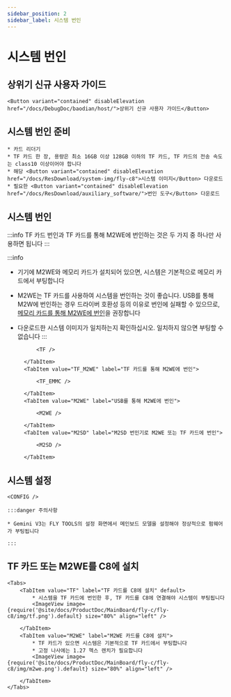 ```yaml
---
sidebar_position: 2
sidebar_label: 시스템 번인
---
```








# 시스템 번인

## 상위기 신규 사용자 가이드

    <Button variant="contained" disableElevation href="/docs/DebugDoc/baodian/host/">상위기 신규 사용자 가이드</Button>

## 시스템 번인 준비

    * 카드 리더기
    * TF 카드 한 장, 용량은 최소 16GB 이상 128GB 이하의 TF 카드, TF 카드의 전송 속도는 class10 이상이어야 합니다
    * 해당 <Button variant="contained" disableElevation href="/docs/ResDownload/system-img/fly-c8">시스템 이미지</Button> 다운로드
    * 필요한 <Button variant="contained" disableElevation href="/docs/ResDownload/auxiliary_software/">번인 도구</Button> 다운로드

## 시스템 번인

:::info
TF 카드 번인과 TF 카드를 통해 M2WE에 번인하는 것은 두 가지 중 하나만 사용하면 됩니다
:::

:::info
* 기기에 M2WE와 메모리 카드가 설치되어 있으면, 시스템은 기본적으로 메모리 카드에서 부팅합니다
* M2WE는 TF 카드를 사용하여 시스템을 번인하는 것이 좋습니다. USB를 통해 M2W에 번인하는 경우 드라이버 호환성 등의 이유로 번인에 실패할 수 있으므로, [메모리 카드를 통해 M2WE에 번인](https://mellow-next.klipper.cn/docs/ProductDoc/SBC/fly-pi-v2/fly-os)을 권장합니다
* 다운로드한 시스템 이미지가 일치하는지 확인하십시오. 일치하지 않으면 부팅할 수 없습니다
:::

    <Tabs>
        <TabItem value="TF" label="TF 카드에 번인" default>
            
            <TF />
            
        </TabItem>
        <TabItem value="TF_M2WE" label="TF 카드를 통해 M2WE에 번인">
            
            <TF_EMMC />

        </TabItem>
        <TabItem value="M2WE" label="USB를 통해 M2WE에 번인">
            
            <M2WE />

        </TabItem>
        <TabItem value="M2SD" label="M2SD 번인기로 M2WE 또는 TF 카드에 번인">
            
            <M2SD />

        </TabItem>
    </Tabs>

## 시스템 설정

    <CONFIG />

    :::danger 주의사항

    * Gemini V3는 FLY TOOLS의 설정 화면에서 메인보드 모델을 설정해야 정상적으로 펌웨어가 부팅됩니다

    :::

## TF 카드 또는 M2WE를 C8에 설치

    <Tabs>
        <TabItem value="TF" label="TF 카드를 C8에 설치" default>
            * 시스템을 TF 카드에 번인한 후, TF 카드를 C8에 연결해야 시스템이 부팅됩니다
            <ImageView image={require('@site/docs/ProductDoc/MainBoard/fly-c/fly-c8/img/tf.png').default} size="80%" align="left" />  

        </TabItem>
        <TabItem value="M2WE" label="M2WE 카드를 C8에 설치">
            * TF 카드가 있으면 시스템은 기본적으로 TF 카드에서 부팅합니다
            * 고정 나사에는 1.27 헥스 렌치가 필요합니다
            <ImageView image={require('@site/docs/ProductDoc/MainBoard/fly-c/fly-c8/img/m2we.png').default} size="80%" align="left" />  

        </TabItem>
    </Tabs>